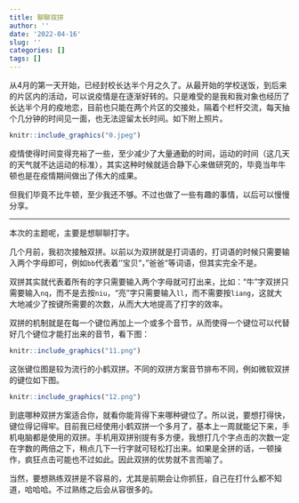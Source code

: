 ```yaml
---
title: 聊聊双拼
author: ''
date: '2022-04-16'
slug: ''
categories: []
tags: []
---
```

从4月的第一天开始，已经封校长达半个月之久了。从最开始的学校送饭，到后来的片区内的活动，可以说疫情是在逐渐好转的。只是难受的是我和我对象也经历了长达半个月的疫地恋，目前也只能在两个片区的交接处，隔着个栏杆交流，每天抽个几分钟的时间见一面，也无法逗留太长时间。如下附上照片。

```r
knitr::include_graphics("0.jpeg")
```

疫情使得时间变得充裕了一些，至少减少了大量通勤的时间，运动的时间（这几天的天气就不达运动的标准），其实这种时候就适合静下心来做研究的，毕竟当年牛顿也是在疫情期间做出了伟大的成果。

但我们毕竟不比牛顿，至少我还不够。不过也做了一些有趣的事情，以后可以慢慢分享。

---

本次的主题呢，主要是想聊聊打字。

几个月前，我初次接触双拼。以前以为双拼就是打词语的，打词语的时候只需要输入两个字母即可，例如`bb`代表着‘’宝贝“，”爸爸“等词语，但其实完全不是。

双拼其实就代表着所有的字只需要输入两个字母就可打出来，比如：“牛”字双拼只需要输入`nq`，而不是去按`niu`，“亮”字只需要输入`ll`，而不需要按`liang`，这就大大地减少了按键所需要的次数，从而大大地提高了打字的效率。

双拼的机制就是在每一个键位再加上一个或多个音节，从而使得一个键位可以代替好几个键位才能打出来的音节，看下图：

```r
knitr::include_graphics("11.png")
```

这张键位图是较为流行的小鹤双拼。不同的双拼方案音节排布不同，例如微软双拼的键位如下图。

```r
knitr::include_graphics("12.png")
```

到底哪种双拼方案适合你，就看你能背得下来哪种键位了。所以说，要想打得快，键位得记得牢。目前我已经使用小鹤双拼一个多月了，基本上一周就能记下来，手机电脑都是使用的双拼。手机用双拼别提有多方便，我想打几个字点击的次数一定在字数的两倍之下，稍点几下一行字就可轻松打出来。如果是全拼的话，一顿操作，疯狂点击可能也不过如此。因此双拼的优势就不言而喻了。

当然，要想熟练双拼是不容易的，尤其是前期会让你抓狂，自己在打什么都不知道，哈哈哈。不过熟练之后会从容很多的。